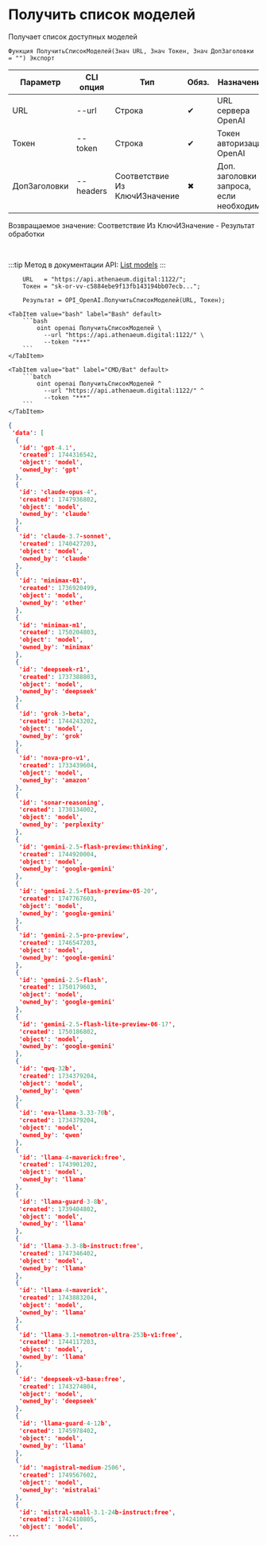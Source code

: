 ﻿---
sidebar_position: 1
description: Получить список моделей и другие функции для работы с OpenAI в Открытом пакете интеграций - бесплатной open-source библиотеке интеграций для 1С:Предприятие 8, OneScript и CLI
keywords: [1C, 1С, 1С:Предприятие, 1С:Предприятие 8.3, API, Интеграция, Сервисы, Обмен, OneScript, CLI, OpenAI]
---


# Получить список моделей
 Получает список доступных моделей



`Функция ПолучитьСписокМоделей(Знач URL, Знач Токен, Знач ДопЗаголовки = "") Экспорт`

  | Параметр | CLI опция | Тип | Обяз. | Назначение |
  |-|-|-|-|-|
  | URL | --url | Строка | &#x2714; | URL сервера OpenAI |
  | Токен | --token | Строка | &#x2714; | Токен авторизации OpenAI |
  | ДопЗаголовки | --headers | Соответствие Из КлючИЗначение | &#x2716; | Доп. заголовки запроса, если необходимо |

  
  Возвращаемое значение:   Соответствие Из КлючИЗначение - Результат обработки

<br/>

:::tip
Метод в документации API: [List models](https://platform.openai.com/docs/api-reference/models/list)
:::
<br/>



```bsl title="Пример использования для 1С:Предприятие/OneScript"
    URL   = "https://api.athenaeum.digital:1122/";
    Токен = "sk-or-vv-c5884ebe9f13fb143194bb07ecb...";

    Результат = OPI_OpenAI.ПолучитьСписокМоделей(URL, Токен);
```
    

 <Tabs>
  
    <TabItem value="bash" label="Bash" default>
        ```bash
            oint openai ПолучитьСписокМоделей \
              --url "https://api.athenaeum.digital:1122/" \
              --token "***"
        ```
    </TabItem>
  
    <TabItem value="bat" label="CMD/Bat" default>
        ```batch
            oint openai ПолучитьСписокМоделей ^
              --url "https://api.athenaeum.digital:1122/" ^
              --token "***"
        ```
    </TabItem>
</Tabs>


```json title="Результат"
{
 'data': [
  {
   'id': 'gpt-4.1',
   'created': 1744316542,
   'object': 'model',
   'owned_by': 'gpt'
  },
  {
   'id': 'claude-opus-4',
   'created': 1747936802,
   'object': 'model',
   'owned_by': 'claude'
  },
  {
   'id': 'claude-3.7-sonnet',
   'created': 1740427203,
   'object': 'model',
   'owned_by': 'claude'
  },
  {
   'id': 'minimax-01',
   'created': 1736920499,
   'object': 'model',
   'owned_by': 'other'
  },
  {
   'id': 'minimax-m1',
   'created': 1750204803,
   'object': 'model',
   'owned_by': 'minimax'
  },
  {
   'id': 'deepseek-r1',
   'created': 1737388803,
   'object': 'model',
   'owned_by': 'deepseek'
  },
  {
   'id': 'grok-3-beta',
   'created': 1744243202,
   'object': 'model',
   'owned_by': 'grok'
  },
  {
   'id': 'nova-pro-v1',
   'created': 1733439604,
   'object': 'model',
   'owned_by': 'amazon'
  },
  {
   'id': 'sonar-reasoning',
   'created': 1738134002,
   'object': 'model',
   'owned_by': 'perplexity'
  },
  {
   'id': 'gemini-2.5-flash-preview:thinking',
   'created': 1744920004,
   'object': 'model',
   'owned_by': 'google-gemini'
  },
  {
   'id': 'gemini-2.5-flash-preview-05-20',
   'created': 1747767603,
   'object': 'model',
   'owned_by': 'google-gemini'
  },
  {
   'id': 'gemini-2.5-pro-preview',
   'created': 1746547203,
   'object': 'model',
   'owned_by': 'google-gemini'
  },
  {
   'id': 'gemini-2.5-flash',
   'created': 1750179603,
   'object': 'model',
   'owned_by': 'google-gemini'
  },
  {
   'id': 'gemini-2.5-flash-lite-preview-06-17',
   'created': 1750186802,
   'object': 'model',
   'owned_by': 'google-gemini'
  },
  {
   'id': 'qwq-32b',
   'created': 1734379204,
   'object': 'model',
   'owned_by': 'qwen'
  },
  {
   'id': 'eva-llama-3.33-70b',
   'created': 1734379204,
   'object': 'model',
   'owned_by': 'qwen'
  },
  {
   'id': 'llama-4-maverick:free',
   'created': 1743901202,
   'object': 'model',
   'owned_by': 'llama'
  },
  {
   'id': 'llama-guard-3-8b',
   'created': 1739404802,
   'object': 'model',
   'owned_by': 'llama'
  },
  {
   'id': 'llama-3.3-8b-instruct:free',
   'created': 1747346402,
   'object': 'model',
   'owned_by': 'llama'
  },
  {
   'id': 'llama-4-maverick',
   'created': 1743883204,
   'object': 'model',
   'owned_by': 'llama'
  },
  {
   'id': 'llama-3.1-nemotron-ultra-253b-v1:free',
   'created': 1744117203,
   'object': 'model',
   'owned_by': 'llama'
  },
  {
   'id': 'deepseek-v3-base:free',
   'created': 1743274804,
   'object': 'model',
   'owned_by': 'deepseek'
  },
  {
   'id': 'llama-guard-4-12b',
   'created': 1745978402,
   'object': 'model',
   'owned_by': 'llama'
  },
  {
   'id': 'magistral-medium-2506',
   'created': 1749567602,
   'object': 'model',
   'owned_by': 'mistralai'
  },
  {
   'id': 'mistral-small-3.1-24b-instruct:free',
   'created': 1742410805,
   'object': 'model',
...
```
